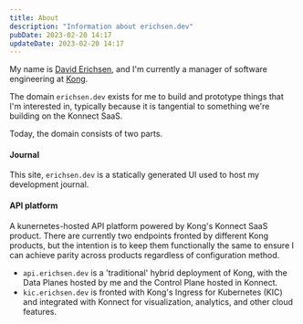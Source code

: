 ```yaml
---
title: About
description: "Information about erichsen.dev"
pubDate: 2023-02-20 14:17
updateDate: 2023-02-20 14:17
---
```


My name is [David Erichsen](https://www.linkedin.com/in/erichsend), and I'm currently a manager of software engineering at [Kong](https://konghq.com/).

The domain `erichsen.dev` exists for me to build and prototype things that I'm interested in, typically because it is tangential to something we're building on the Konnect SaaS.

Today, the domain consists of two parts.

#### Journal
This site, `erichsen.dev` is a statically generated UI used to host my development journal.

#### API platform

A kunernetes-hosted API platform powered by Kong's Konnect SaaS product. There are currently two endpoints fronted by different Kong products, but the intention is to keep them functionally the same to ensure I can achieve parity across products regardless of configuration method.

- `api.erichsen.dev` is a 'traditional' hybrid deployment of Kong, with the Data Planes hosted by me and the Control Plane hosted in Konnect.
- `kic.erichsen.dev` is fronted with Kong's Ingress for Kubernetes (KIC) and integrated with Konnect for visualization, analytics, and other cloud features.

